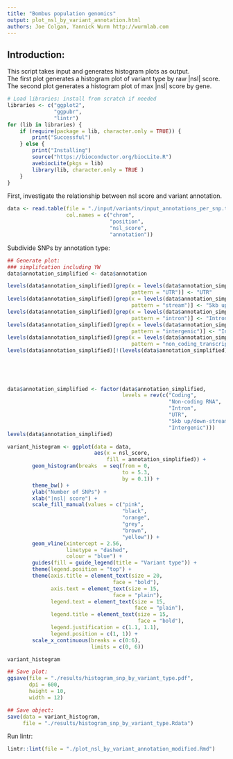 ```yaml
---
title: "Bombus population genomics"
output: plot_nsl_by_variant_annotation.html
authors: Joe Colgan, Yannick Wurm http://wurmlab.com
---
```


## Introduction:
This script takes input and generates histogram plots as output.  
The first plot generates a histogram plot of variant type by raw |nsl| score.
The second plot generates a histogram plot of max |nsl| score by gene.

```r
# Load libraries; install from scratch if needed
libraries <- c("ggplot2",
               "ggpubr",
               "lintr")
for (lib in libraries) {
    if (require(package = lib, character.only = TRUE)) {
        print("Successful")
    } else {
        print("Installing")
        source("https://bioconductor.org/biocLite.R")
        avebiocLite(pkgs = lib)
        library(lib, character.only = TRUE )
    }
}
```

First, investigate the relationship between nsl score and variant annotation.

```r
data <- read.table(file = "./input/variants/input_annotations_per_snp.txt",
                   col.names = c("chrom",
                                 "position",
                                 "nsl_score",
                                 "annotation"))
```

Subdivide SNPs by annotation type:

```r
## Generate plot:
### simplifcation including YW
data$annotation_simplified <- data$annotation

levels(data$annotation_simplified)[grep(x = levels(data$annotation_simplified),
                                        pattern = "UTR")] <- "UTR"
levels(data$annotation_simplified)[grep(x = levels(data$annotation_simplified),
                                        pattern = "stream")] <- "5kb up/down-stream"
levels(data$annotation_simplified)[grep(x = levels(data$annotation_simplified),
                                        pattern = "intron")] <- "Intron"
levels(data$annotation_simplified)[grep(x = levels(data$annotation_simplified),
                                        pattern = "intergenic")] <- "Intergenic"
levels(data$annotation_simplified)[grep(x = levels(data$annotation_simplified),
                                        pattern = "non_coding_transcript")] <- "Non-coding RNA"
levels(data$annotation_simplified)[!(levels(data$annotation_simplified) %in% c("UTR",
                                                                               "5kb up/down-stream",
                                                                               "Intron",
                                                                               "Intergenic",
                                                                               "Non-coding RNA"))] <- "Coding"

data$annotation_simplified <- factor(data$annotation_simplified,
                                     levels = rev(c("Coding",
                                                    "Non-coding RNA",
                                                    "Intron",
                                                    "UTR",
                                                    "5kb up/down-stream",
                                                    "Intergenic")))
levels(data$annotation_simplified)

variant_histogram <- ggplot(data = data,
                            aes(x = nsl_score,
                                fill = annotation_simplified)) +
        geom_histogram(breaks  = seq(from = 0,
                                     to = 5.3,
                                     by = 0.1)) +
        theme_bw() +
        ylab("Number of SNPs") +
        xlab("|nsl| score") +
        scale_fill_manual(values = c("pink",
                                     "black",
                                     "orange",
                                     "grey",
                                     "brown",
                                     "yellow")) +
        geom_vline(xintercept = 2.56,
                   linetype = "dashed",
                   colour = "blue") +
        guides(fill = guide_legend(title = "Variant type")) +
        theme(legend.position = "top") +
        theme(axis.title = element_text(size = 20,
                                  face = "bold"),
              axis.text = element_text(size = 15,
                                  face = "plain"),
              legend.text = element_text(size = 15,
                                         face = "plain"),
              legend.title = element_text(size = 15,
                                          face = "bold"),
              legend.justification = c(1.1, 1.1),
              legend.position = c(1, 1)) +
        scale_x_continuous(breaks = c(0:6),
                           limits = c(0, 6))

variant_histogram

## Save plot:
ggsave(file = "./results/histogram_snp_by_variant_type.pdf",
       dpi = 600,
       height = 10,
       width = 12)

## Save object:
save(data = variant_histogram,
     file = "./results/histogram_snp_by_variant_type.Rdata")
```

Run lintr:

```r
lintr::lint(file = "./plot_nsl_by_variant_annotation_modified.Rmd")
```